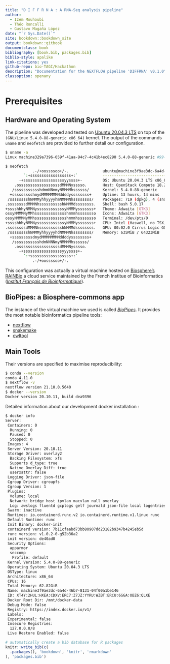 ```yaml
--- 
title: "D I F F R N A : A RNA-Seq analysis pipeline"
author: 
  - Izem Mouhoubi
  - Théo Roncalli
  - Gustavo Magaña López
date: "`r Sys.Date()`"
site: bookdown::bookdown_site
output: bookdown::gitbook
documentclass: book
bibliography: [book.bib, packages.bib]
biblio-style: apalike
link-citations: yes
github-repo: bio-TAGI/Hackathon
description: "Documentation for the NEXTFLOW pipeline 'DIFFRNA' v0.1.0"
classoption: openany
---
```


# Prerequisites

## Hardware and Operating System

The pipeline was developed and tested on [Ubuntu 20.04.3 LTS](https://fridge.ubuntu.com/2021/08/27/ubuntu-20-04-3-lts-released/)
on top of the `(GNU/Linux 5.4.0-88-generic x86_64)` kernel. The output of the commands `uname` and `neofetch` are provided to further detail our configuration.

```bash
$ uname -a
Linux machine329a7396-059f-41aa-94c7-4c41b4ec8290 5.4.0-88-generic #99-Ubuntu SMP Thu Sep 23 17:29:00 UTC 2021 x86_64 x86_64 x86_64 GNU/Linux

$ neofetch
            .-/+oossssoo+/-.               ubuntu@machine3f9ae3dc-6a4d-46b7-8131-04f00a1be146 
        `:+ssssssssssssssssss+:`           -------------------------------------------------- 
      -+ssssssssssssssssssyyssss+-         OS: Ubuntu 20.04.3 LTS x86_64 
    .ossssssssssssssssssdMMMNysssso.       Host: OpenStack Compute 18.2.1-1.el7 
   /ssssssssssshdmmNNmmyNMMMMhssssss/      Kernel: 5.4.0-88-generic 
  +ssssssssshmydMMMMMMMNddddyssssssss+     Uptime: 13 hours, 14 mins 
 /sssssssshNMMMyhhyyyyhmNMMMNhssssssss/    Packages: 719 (dpkg), 4 (snap) 
.ssssssssdMMMNhsssssssssshNMMMdssssssss.   Shell: bash 5.0.17 
+sssshhhyNMMNyssssssssssssyNMMMysssssss+   Theme: Adwaita [GTK3] 
ossyNMMMNyMMhsssssssssssssshmmmhssssssso   Icons: Adwaita [GTK3] 
ossyNMMMNyMMhsssssssssssssshmmmhssssssso   Terminal: /dev/pts/0 
+sssshhhyNMMNyssssssssssssyNMMMysssssss+   CPU: Intel (Haswell, no TSX, IBRS) (16) @ 2.294GHz 
.ssssssssdMMMNhsssssssssshNMMMdssssssss.   GPU: 00:02.0 Cirrus Logic GD 5446 
 /sssssssshNMMMyhhyyyyhdNMMMNhssssssss/    Memory: 635MiB / 64323MiB 
  +sssssssssdmydMMMMMMMMddddyssssssss+
   /ssssssssssshdmNNNNmyNMMMMhssssss/                              
    .ossssssssssssssssssdMMMNysssso.                               
      -+sssssssssssssssssyyyssss+-
        `:+ssssssssssssssssss+:`
            .-/+oossssoo+/-.
```

This configuration was actually a virtual machine hosted on [Biosphere's RAINBio](https://biosphere.france-bioinformatique.fr/catalogue/) a cloud service maintained by the French Institue of Bioinformatics ([_Institut Français de Bioinformatique_](https://www.france-bioinformatique.fr/en/home/)). 

## BioPipes: a Biosphere-commons app

The instance of the virtual machine we used is called [_BioPipes_](https://biosphere.france-bioinformatique.fr/catalogue/appliance/119/). It provides the most notable bioinformatics pipeline tools:

* [nextflow](https://www.nextflow.io/)
* [snakemake](https://snakemake.github.io/)
* [cwltool](https://www.commonwl.org/)

## Main Tools

Their versions are specified to maximise reproducibility:
```bash
$ conda --version
conda 4.11.0
$ nextflow -v
nextflow version 21.10.0.5640
$ docker --version
Docker version 20.10.11, build dea9396
```

Detailed information about our development docker installation :

```bash
$ docker info
Server:
 Containers: 0
  Running: 0
  Paused: 0
  Stopped: 0
 Images: 4
 Server Version: 20.10.11
 Storage Driver: overlay2
  Backing Filesystem: xfs
  Supports d_type: true
  Native Overlay Diff: true
  userxattr: false
 Logging Driver: json-file
 Cgroup Driver: cgroupfs
 Cgroup Version: 1
 Plugins:
  Volume: local
  Network: bridge host ipvlan macvlan null overlay
  Log: awslogs fluentd gcplogs gelf journald json-file local logentries splunk syslog
 Swarm: inactive
 Runtimes: io.containerd.runc.v2 io.containerd.runtime.v1.linux runc
 Default Runtime: runc
 Init Binary: docker-init
 containerd version: 7b11cfaabd73bb80907dd23182b9347b4245eb5d
 runc version: v1.0.2-0-g52b36a2
 init version: de40ad0
 Security Options:
  apparmor
  seccomp
   Profile: default
 Kernel Version: 5.4.0-88-generic
 Operating System: Ubuntu 20.04.3 LTS
 OSType: linux
 Architecture: x86_64
 CPUs: 16
 Total Memory: 62.82GiB
 Name: machine3f9ae3dc-6a4d-46b7-8131-04f00a1be146
 ID: XT4Y:2HUL:HXEA:CDXV:ERC7:Z7JZ:YYRU:WZBT:ERCU:6GGA:OBZ6:QLXE
 Docker Root Dir: /mnt/docker-data
 Debug Mode: false
 Registry: https://index.docker.io/v1/
 Labels:
 Experimental: false
 Insecure Registries:
  127.0.0.0/8
 Live Restore Enabled: false
```

```r
# automatically create a bib database for R packages
knitr::write_bib(c(
  .packages(), 'bookdown', 'knitr', 'rmarkdown'
), 'packages.bib')
```
